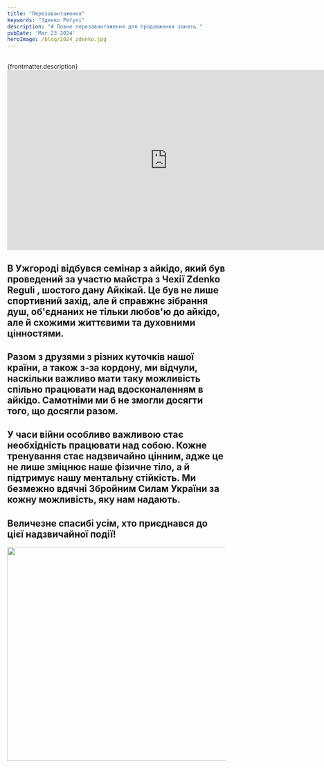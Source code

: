 ```yaml
---
title: "Перезавантаження"
keywords: "Зденко Реґулі"
description: "# Повне перезавантаження для продовження занять."
pubDate: 'Mar 23 2024'
heroImage: /blog/2024_zdenko.jpg
---
```

<br/>
{frontmatter.description}
<br/>
<iframe width="740" height="415" src="https://www.youtube.com/embed/31BwFXU5Kcs" frameborder="0" allowfullscreen></iframe>

## В Ужгороді відбувся семінар з айкідо, який був проведений за участю майстра з Чехії Zdenko Reguli , шостого дану  Айкікай. Це був не лише спортивний захід, але й справжнє зібрання душ, об'єднаних не тільки любов'ю до айкідо, але й схожими життєвими та духовними цінностями.
## Разом з друзями з різних куточків нашої країни, а також з-за кордону, ми відчули, наскільки важливо мати таку можливість спільно працювати над вдосконаленням в айкідо. Самотніми ми б не змогли досягти того, що досягли разом.
## У часи війни особливо важливою стає необхідність працювати над собою. Кожне тренування стає надзвичайно цінним, адже це не лише зміцнює наше фізичне тіло, а й підтримує нашу ментальну стійкість. Ми безмежно вдячні Збройним Силам України за кожну можливість, яку нам надають.
## Величезне спасибі усім, хто приєднався до цієї надзвичайної події!

<img class="centered" src="/blog/2024_zdenko_1.jpg" width="741" height="493" alt="" title=""/>
<br/>



